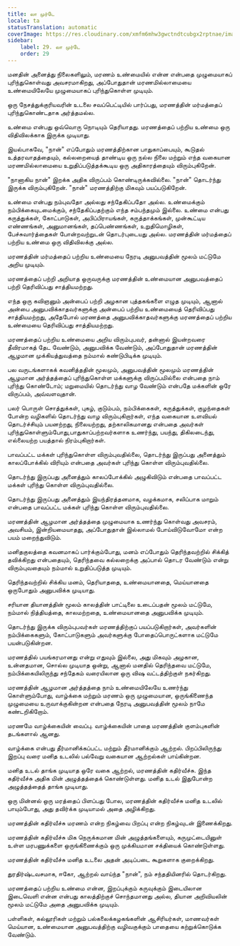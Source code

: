 ```yaml
---
title: லா முர்டே
locale: ta
statusTranslation: automatic
coverImage: https://res.cloudinary.com/xmfm6mhw3gwctndtcubgx2rptnae/image/upload/v1740337243/small_cover_educacion_fundamental_a051170f1c.webp
sidebar:
    label: 29. லா முர்டே
    order: 29
---
```

மனதின் அனைத்து நிலைகளிலும், மரணம் உண்மையில் என்ன என்பதை முழுமையாகப் புரிந்துகொள்வது அவசரமாகிறது, அப்போதுதான் மரணமில்லாமையை உண்மையிலேயே முழுமையாகப் புரிந்துகொள்ள முடியும்.

ஒரு நேசத்துக்குரியவரின் உடலை சவப்பெட்டியில் பார்ப்பது, மரணத்தின் மர்மத்தைப் புரிந்துகொண்டதாக அர்த்தமல்ல.

உண்மை என்பது ஒவ்வொரு நொடியும் தெரியாதது. மரணத்தைப் பற்றிய உண்மை ஒரு விதிவிலக்காக இருக்க முடியாது.

இயல்பாகவே, "நான்" எப்போதும் மரணத்திற்கான பாதுகாப்பையும், கூடுதல் உத்தரவாதத்தையும், கல்லறையைத் தாண்டிய ஒரு நல்ல நிலை மற்றும் எந்த வகையான மரணமில்லாமையை உறுதிப்படுத்தக்கூடிய ஒரு அதிகாரத்தையும் விரும்புகிறேன்.

"நானாகிய நான்" இறக்க அதிக விருப்பம் கொண்டிருக்கவில்லை. "நான்" தொடர்ந்து இருக்க விரும்புகிறேன். "நான்" மரணத்திற்கு மிகவும் பயப்படுகிறேன்.

உண்மை என்பது நம்புவதோ அல்லது சந்தேகிப்பதோ அல்ல. உண்மைக்கும் நம்பிக்கையுடமைக்கும், சந்தேகிப்பதற்கும் எந்த சம்பந்தமும் இல்லை. உண்மை என்பது கருத்துக்கள், கோட்பாடுகள், அபிப்பிராயங்கள், கருத்தாக்கங்கள், முன்கூட்டிய எண்ணங்கள், அனுமானங்கள், தப்பெண்ணங்கள், உறுதிமொழிகள், பேச்சுவார்த்தைகள் போன்றவற்றுடன் தொடர்புடையது அல்ல. மரணத்தின் மர்மத்தைப் பற்றிய உண்மை ஒரு விதிவிலக்கு அல்ல.

மரணத்தின் மர்மத்தைப் பற்றிய உண்மையை நேரடி அனுபவத்தின் மூலம் மட்டுமே அறிய முடியும்.

மரணத்தைப் பற்றி அறியாத ஒருவருக்கு மரணத்தின் உண்மையான அனுபவத்தைப் பற்றி தெரிவிப்பது சாத்தியமற்றது.

எந்த ஒரு கவிஞனும் அன்பைப் பற்றி அழகான புத்தகங்களை எழுத முடியும், ஆனால் அன்பை அனுபவிக்காதவர்களுக்கு அன்பைப் பற்றிய உண்மையைத் தெரிவிப்பது சாத்தியமற்றது, அதேபோல் மரணத்தை அனுபவிக்காதவர்களுக்கு மரணத்தைப் பற்றிய உண்மையை தெரிவிப்பது சாத்தியமற்றது.

மரணத்தைப் பற்றிய உண்மையை அறிய விரும்புபவர், தன்னால் இயன்றவரை தீவிரமாகத் தேட வேண்டும், அனுபவிக்க வேண்டும், அப்போதுதான் மரணத்தின் ஆழமான முக்கியத்துவத்தை நம்மால் கண்டுபிடிக்க முடியும்.

பல வருடங்களாகக் கவனித்ததின் மூலமும், அனுபவத்தின் மூலமும் மரணத்தின் ஆழமான அர்த்தத்தைப் புரிந்துகொள்ள மக்களுக்கு விருப்பமில்லை என்பதை நாம் புரிந்து கொண்டோம்; மறுமையில் தொடர்ந்து வாழ வேண்டும் என்பதே மக்களின் ஒரே விருப்பம், அவ்வளவுதான்.

பலர் பொருள் சொத்துக்கள், புகழ், குடும்பம், நம்பிக்கைகள், கருத்துக்கள், குழந்தைகள் போன்ற வழிகளில் தொடர்ந்து வாழ விரும்புகிறார்கள், எந்த வகையான உளவியல் தொடர்ச்சியும் பயனற்றது, நிலையற்றது, தற்காலிகமானது என்பதை அவர்கள் புரிந்துகொள்ளும்போது, ​​பாதுகாப்பற்றவர்களாக உணர்ந்து, பயந்து, திகிலடைந்து, எல்லையற்ற பயத்தால் நிரம்புகிறார்கள்.

பாவப்பட்ட மக்கள் புரிந்துகொள்ள விரும்புவதில்லை, தொடர்ந்து இருப்பது அனைத்தும் காலப்போக்கில் விரியும் என்பதை அவர்கள் புரிந்து கொள்ள விரும்புவதில்லை.

தொடர்ந்து இருப்பது அனைத்தும் காலப்போக்கில் அழுகிவிடும் என்பதை பாவப்பட்ட மக்கள் புரிந்து கொள்ள விரும்புவதில்லை.

தொடர்ந்து இருப்பது அனைத்தும் இயந்திரத்தனமாக, வழக்கமாக, சலிப்பாக மாறும் என்பதை பாவப்பட்ட மக்கள் புரிந்து கொள்ள விரும்புவதில்லை.

மரணத்தின் ஆழமான அர்த்தத்தை முழுமையாக உணர்ந்து கொள்வது அவசரம், அவசியம், இன்றியமையாதது, அப்போதுதான் இல்லாமல் போய்விடுவோமோ என்ற பயம் மறைந்துவிடும்.

மனிதகுலத்தை கவனமாகப் பார்க்கும்போது, மனம் எப்போதும் தெரிந்தவற்றில் சிக்கித் தவிக்கிறது என்பதையும், தெரிந்தவை கல்லறைக்கு அப்பால் தொடர வேண்டும் என்று விரும்புவதையும் நம்மால் உறுதிப்படுத்த முடியும்.

தெரிந்தவற்றில் சிக்கிய மனம், தெரியாததை, உண்மையானதை, மெய்யானதை ஒருபோதும் அனுபவிக்க முடியாது.

சரியான தியானத்தின் மூலம் காலத்தின் பாட்டிலை உடைப்பதன் மூலம் மட்டுமே, நம்மால் நித்தியத்தை, காலமற்றதை, உண்மையானதை அனுபவிக்க முடியும்.

தொடர்ந்து இருக்க விரும்புபவர்கள் மரணத்திற்குப் பயப்படுகிறார்கள், அவர்களின் நம்பிக்கைகளும், கோட்பாடுகளும் அவர்களுக்கு போதைப்பொருட்களாக மட்டுமே பயன்படுகின்றன.

மரணத்தில் பயங்கரமானது என்று எதுவும் இல்லை, அது மிகவும் அழகான, உன்னதமான, சொல்ல முடியாத ஒன்று, ஆனால் மனதில் தெரிந்தவை மட்டுமே, நம்பிக்கையிலிருந்து சந்தேகம் வரையிலான ஒரு விஷ வட்டத்திற்குள் நகர்கிறது.

மரணத்தின் ஆழமான அர்த்தத்தை நாம் உண்மையிலேயே உணர்ந்து கொள்ளும்போது, வாழ்க்கை மற்றும் மரணம் ஒரு முழுமையான, ஒருங்கிணைந்த முழுமையை உருவாக்குகின்றன என்பதை நேரடி அனுபவத்தின் மூலம் நாமே கண்டறிகிறோம்.

மரணமே வாழ்க்கையின் வைப்பு. வாழ்க்கையின் பாதை மரணத்தின் குளம்புகளின் தடங்களால் ஆனது.

வாழ்க்கை என்பது தீர்மானிக்கப்பட்ட மற்றும் தீர்மானிக்கும் ஆற்றல். பிறப்பிலிருந்து இறப்பு வரை மனித உடலில் பல்வேறு வகையான ஆற்றல்கள் பாய்கின்றன.

மனித உடல் தாங்க முடியாத ஒரே வகை ஆற்றல், மரணத்தின் கதிர்வீச்சு. இந்த கதிர்வீச்சு அதிக மின் அழுத்தத்தைக் கொண்டுள்ளது. மனித உடல் இதுபோன்ற அழுத்தத்தைத் தாங்க முடியாது.

ஒரு மின்னல் ஒரு மரத்தைப் பிளப்பது போல, மரணத்தின் கதிர்வீச்சு மனித உடலில் பாயும்போது, ​​அது தவிர்க்க முடியாமல் அதை அழிக்கிறது.

மரணத்தின் கதிர்வீச்சு மரணம் என்ற நிகழ்வை பிறப்பு என்ற நிகழ்வுடன் இணைக்கிறது.

மரணத்தின் கதிர்வீச்சு மிக நெருக்கமான மின் அழுத்தங்களையும், கருமுட்டையினுள் உள்ள மரபணுக்களை ஒருங்கிணைக்கும் ஒரு முக்கியமான சக்தியைக் கொண்டுள்ளது.

மரணத்தின் கதிர்வீச்சு மனித உடலை அதன் அடிப்படை கூறுகளாக குறைக்கிறது.

துரதிர்ஷ்டவசமாக, ஈகோ, ஆற்றல் வாய்ந்த "நான்", நம் சந்ததியினரில் தொடர்கிறது.

மரணத்தைப் பற்றிய உண்மை என்ன, இறப்புக்கும் கருவுக்கும் இடையிலான இடைவெளி என்ன என்பது காலத்திற்குச் சொந்தமானது அல்ல, தியான அறிவியலின் மூலம் மட்டுமே அதை அனுபவிக்க முடியும்.

பள்ளிகள், கல்லூரிகள் மற்றும் பல்கலைக்கழகங்களின் ஆசிரியர்கள், மாணவர்கள் மெய்யான, உண்மையான அனுபவத்திற்கு வழிவகுக்கும் பாதையை கற்றுக்கொடுக்க வேண்டும்.
